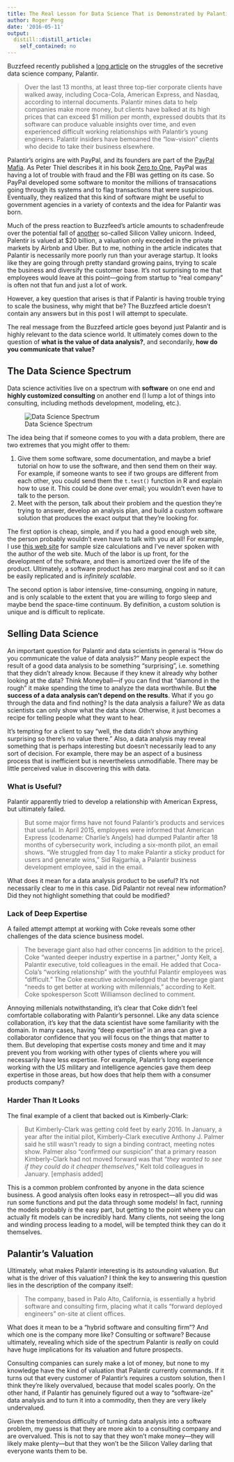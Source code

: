 ```yaml
---
title: The Real Lesson for Data Science That is Demonstrated by Palantir's Struggles
author: Roger Peng
date: '2016-05-11'
output:
  distill::distill_article:
    self_contained: no
---
```



Buzzfeed recently published a [long article](https://www.buzzfeed.com/williamalden/inside-palantir-silicon-valleys-most-secretive-company?utm_term=.ko2PLKaMJ#.wiPxJERyA) on the struggles of the secretive data science company, Palantir. 

> Over the last 13 months, at least three top-tier corporate clients have walked away, including Coca-Cola, American Express, and Nasdaq, according to internal documents. Palantir mines data to help companies make more money, but clients have balked at its high prices that can exceed $1 million per month, expressed doubts that its software can produce valuable insights over time, and even experienced difficult working relationships with Palantir’s young engineers. Palantir insiders have bemoaned the “low-vision” clients who decide to take their business elsewhere.

Palantir's origins are with PayPal, and its founders are part of the [PayPal Mafia](https://en.wikipedia.org/wiki/PayPal_Mafia). As Peter Thiel describes it in his book [Zero to One](https://en.wikipedia.org/wiki/Zero_to_One), PayPal was having a lot of trouble with fraud and the FBI was getting on its case. So PayPal developed some software to monitor the millions of transacations going through its systems and to flag transactions that were suspicious. Eventually, they realized that this kind of software might be useful to government agencies in a variety of contexts and the idea for Palantir was born.

Much of the press reaction to Buzzfeed's article amounts to schadenfreude over the potential fall of [another](http://simplystatistics.org/2015/10/16/thorns-runs-head-first-into-the-realities-of-diagnostic-testing/) so-called Silicon Valley unicorn. Indeed, Palentir is valued at $20 billion, a valuation only exceeded in the private markets by Airbnb and Uber. But to me, nothing in the article indicates that Palantir is necessarily more poorly run than your average startup. It looks like they are going through pretty standard growing pains, trying to scale the business and diversify the customer base. It's not surprising to me that employees would leave at this point---going from startup to "real company" is often not that fun and just a lot of work. 

However, a key question that arises is that if Palantir is having trouble trying to scale the business, why might that be? The Buzzfeed article doesn't contain any answers but in this post I will attempt to speculate.

The real message from the Buzzfeed article goes beyond just Palantir and is highly relevant to the data science world. It ultimately comes down to the question of **what is the value of data analysis?**, and secondarily, **how do you communicate that value?**

## The Data Science Spectrum

Data science activities live on a spectrum with **software** on one end and **highly customized consulting** on another end (I lump a lot of things into consulting, including methods development, modeling, etc.). 

![Data Science Spectrum](https://raw.githubusercontent.com/simplystats/simplystats.github.io/master/_images/DS_Spectrum2.png)

The idea being that if someone comes to you with a data problem, there are two extremes that you might offer to them:

1. Give them some software, some documentation, and maybe a brief tutorial on how to use the software, and then send them on their way. For example, if someone wants to see if two groups are different from each other, you could send them the `t.test()` function in R and explain how to use it. This could be done over email; you wouldn't even have to talk to the person.
2. Meet with the person, talk about their problem and the question they're trying to answer, develop an analysis plan, and build a custom software solution that produces the exact output that they're looking for.

The first option is cheap, simple, and if you had a good enough web site, the person probably wouldn't even have to talk with you at all! For example, I use [this web site](http://hedwig.mgh.harvard.edu/sample_size/size.html) for sample size calculations and I've never spoken with the author of the web site. Much of the labor is up front, for the development of the software, and then is amortized over the life of the product. Ultimately, a software product has zero marginal cost and so it can be easily replicated and is *infinitely scalable*. 

The second option is labor intensive, time-consuming, ongoing in nature, and is only scalable to the extent that you are willing to forgo sleep and maybe bend the space-time continuum. By definition, a custom solution is unique and is difficult to replicate. 

## Selling Data Science

An important question for Palantir and data scientists in general is "How do you communicate the value of data analysis?" Many people expect the result of a good data analysis to be something "surprising", i.e. something that they didn't already know. Because if they knew it already why bother looking at the data? Think Moneyball---if you can find that "diamond in the rough" it make spending the time to analyze the data worthwhile. But **the success of a data analysis can't depend on the results**. What if you go through the data and find nothing? Is the data analysis a failure? We as data scientists can only show what the data show. Otherwise, it just becomes a recipe for telling people what they want to hear. 

It's tempting for a client to say "well, the data didn't show anything surprising so there's no value there." Also, a data analysis may reveal something that is perhaps interesting but doesn't necessarily lead to any sort of decision. For example, there may be an aspect of a business process that is inefficient but is nevertheless unmodifiable. There may be little perceived value in discovering this with data.

### What is Useful?

Palantir apparently tried to develop a relationship with American Express, but ultimately failed. 

> But some major firms have not found Palantir’s products and services that useful. In April 2015, employees were informed that American Express (codename: Charlie’s Angels) had dumped Palantir after 18 months of cybersecurity work, including a six-month pilot, an email shows. “We struggled from day 1 to make Palantir a sticky product for users and generate wins,” Sid Rajgarhia, a Palantir business development employee, said in the email.

What does it mean for a data analysis product to be useful? It's not necessarily clear to me in this case. Did Palantir not reveal new information? Did they not highlight something that could be modified? 

### Lack of Deep Expertise

A failed attempt attempt at working with Coke reveals some other challenges of the data science business model.

> The beverage giant also had other concerns [in addition to the price]. Coke “wanted deeper industry expertise in a partner,” Jonty Kelt, a Palantir executive, told colleagues in the email. He added that Coca-Cola’s “working relationship” with the youthful Palantir employees was “difficult.” The Coke executive acknowledged that the beverage giant “needs to get better at working with millennials,” according to Kelt. Coke spokesperson Scott Williamson declined to comment.

Annoying millenials notwithstanding, it's clear that Coke didn't feel comfortable collaborating with Palantir's personnel. Like any data science collaboration, it's key that the data scientist have some familiarity with the domain. In many cases, having "deep expertise" in an area can give a collaborator confidence that you will focus on the things that matter to them. But developing that expertise costs money and time and it may prevent you from working with other types of clients where you will necessarily have less expertise. For example, Palantir's long experience working with the US military and intelligence agencies gave them deep expertise in those areas, but how does that help them with a consumer products company?

### Harder Than It Looks

The final example of a client that backed out is Kimberly-Clark:

> But Kimberly-Clark was getting cold feet by early 2016. In January, a year after the initial pilot, Kimberly-Clark executive Anthony J. Palmer said he still wasn’t ready to sign a binding contract, meeting notes show. Palmer also “confirmed our suspicion” that a primary reason Kimberly-Clark had not moved forward was that “*they wanted to see if they could do it cheaper themselves*,” Kelt told colleagues in January. [emphasis added]

This is a common problem confronted by anyone in the data science business. A good analysis often looks easy in retrospect---all you did was run some functions and put the data through some models! In fact, running the models probably *is* the easy part, but getting to the point where you can actually fit models can be incredibly hard. Many clients, not seeing the long and winding process leading to a model, will be tempted think they can do it themselves. 

## Palantir's Valuation

Ultimately, what makes Palantir interesting is its astounding valuation. But what is the driver of this valuation? I think the key to answering this question lies in the description of the company itself:

> The company, based in Palo Alto, California, is essentially a hybrid software and consulting firm, placing what it calls “forward deployed engineers” on-site at client offices. 

What does it mean to be a "hybrid software and consulting firm"? And which one is the company more like? Consulting or software? Because ultimately, revealing which side of the spectrum Palantir is *really* on could have huge implications for its valuation and future prospects. 

Consulting companies can surely make a lot of money, but none to my knowledge have the kind of valuation that Palantir currently commands. If it turns out that every customer of Palantir's requires a custom solution, then I think they're likely overvalued, because that model scales poorly. On the other hand, if Palantir has genuinely figured out a way to "software-ize" data analysis and to turn it into a commodity, then they are very likely undervalued. 

Given the tremendous difficulty of turning data analysis into a software problem, my guess is that they are more akin to a consulting company and are overvalued. This is not to say that they won't make money---they will likely make plenty---but that they won't be the Silicon Valley darling that everyone wants them to be.
